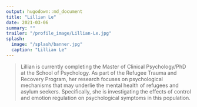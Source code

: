 ```yaml
---
output: hugodown::md_document
title: "Lillian Le"
date: 2021-03-06
summary: ""
trailer: "/profile_image/Lillian-Le.jpg"
splash:
  image: "/splash/banner.jpg"
  caption: "Lillian Le"
---
```


> Lillian is currently completing the Master of Clinical Psychology/PhD at the School of Psychology. As part of the Refugee Trauma and Recovery Program, her research focuses on psychological mechanisms that may underlie the mental health of refugees and asylum seekers. Specifically, she is investigating the effects of control and emotion regulation on psychological symptoms in this population.

